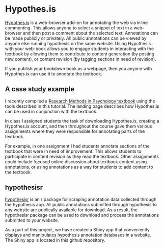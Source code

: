 # Hypothes.is

[Hypothes.is](https://web.hypothes.is) is a web-browser add-on for annotating the web via inline commenting. This allows anyone to select a snippet of text in a web-browser and then post a comment about the selected text. Annotations can be made publicly or privately. All public annotations can be viewed by anyone else running hypothesis on the same website. Using Hypothesis with your web-book allows you to engage students in interacting with the textbook by allowing them to contribute to content generation (by posting new content), or content revision (by tagging sections in need of revision).

If you publish your bookdown book as a webpage, then you anyone with Hypothes.is can use it to annotate the textbook.

## A case study example

I recently compiled a [Research Methods in Psychology textbook](http://crumplab.github.io/ResearchMethods/) using the tools described in this tutorial. The landing page describes how Hypothes.is can be used in conjunction with the textbook.

In class I assigned students the task of downloading Hypothes.is, creating a Hypothes.is account, and then throughout the course gave them various assignments where they were responsible for annotating parts of the textbook.

For example, in one assignment I had students annotate sections of the textbook that were in need of improvement. This allows students to participate in content revision as they read the textbook. Other assignments could include focused online discussion about textbook content using annotations, or using annotations as a way for students to add content to the textbook.

## hypothesisr

[hypothesisr](https://github.com/mdlincoln/hypothesisr) is an r package for scraping annotation data collected through the hypothesis app. All public annotations submitted through hypothesis to any website are publically available for download. As a result, the hypothesisr package can be used to download and process the annotations submitted to your website.

As a part of this project, we have created a Shiny app that conveniently displays and manipulates hypothesis annotation databases in a website. The Shiny app is located in this github repository. 
